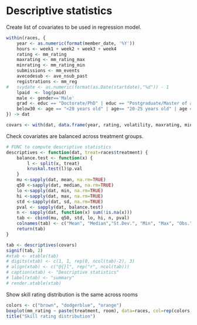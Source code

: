 # Descriptive statistics

Create list of covariates to be used in regression model.

```r
within(races, {
	year <- as.numeric(format(member_date, '%Y'))
	hours <- week1 + week2 + week3 + week4
	rating <- mm_rating
	maxrating <- mm_rating_max
	minrating <- mm_rating_min
	submissions <- mm_events
	avecodesub <- ave_nsub_past
	registrations <- mm_reg
#	svydate <- as.numeric(format(as.Date(startdate),"%d")) - 1
	lpaid  <- log(paid)
	male <- gender=='Male'
	grad <- educ == "Doctorate/PhD" | educ == "Postgraduate/Master of arts"
	below30 <- age == "<20 years old" | age== "20-25 years old" | age =="26-30 years"
}) -> dat

covars <- with(dat, data.frame(year, rating, volatility, maxrating, minrating, registrations, submissions, avecodesub, lpaid, nwins, ntop5, ntop10, risk, hours, male, timezone, grad, below30))
```

Check covariates are balanced across treatment groups. 

```r
# FUNC to compute descriptive statistics
descriptives <- function(dat, treat=races$treatment) {
	balance.test <- function(x) {
		l <- split(x, treat)
		kruskal.test(l)$p.val
	}
	mu <-sapply(dat, mean, na.rm=TRUE)
	q50 <-sapply(dat, median, na.rm=TRUE)
	lo <-sapply(dat, min, na.rm=TRUE)
	hi <-sapply(dat, max, na.rm=TRUE)
	std <-sapply(dat, sd, na.rm=TRUE)
	pval <- sapply(dat, balance.test)
	n <- sapply(dat, function(x) sum(!is.na(x)))
	tab <- cbind(mu, q50, std, lo, hi, n, pval)
	colnames(tab) <- c("Mean", "Median","St.Dev.", "Min", "Max", "Obs.", "P-value")
	return(tab)
}

tab <- descriptives(covars)
signif(tab, 2)
#xtab <- xtable(tab)
# digits(xtab) <- c(1, 1, rep(0, ncol(tab)-2), 3)
# align(xtab) <- c("@{}l", rep("r", ncol(tab)))
# caption(xtab) <- "Descriptive statistics"
# label(xtab) <- "summary"
# render.xtable(xtab)
```

Show skill rating distribution is the same across rooms

```r
colors <- c("brown", "dodgerblue", "orange")
boxplot(mm_rating ~ paste(treatment, room), data=races, col=rep(colors, each=8))
title("Skill rating distribution")
```

